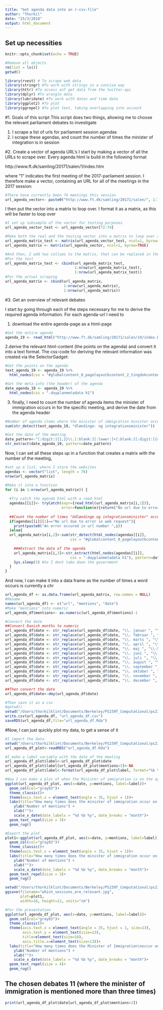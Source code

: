 ```yaml
---
title: "Get agenda data into an r-csv-file"
author: "Thorkil"
date: "25/3/2018"
output: html_document
---
```

## Set up necessities
```r
knitr::opts_chunk$set(echo = TRUE)

#Remove all objects
rm(list = ls()) 
getwd()

library(rvest) # To scrape web data
library(stringr) #To work with strings in a concise way
library(httr) #To access anf get data from the twitter-api
library(dplyr) #To wrangle data
library(lubridate) #To work with dates and time date
library(ggplot2) #To plot
library(ggrepel) #To plot text, taking overlapping into account
```

#1. Goals of this script
This script does two things, allowing me to choose the relevant parliament debates to investigate

1. I scrape a list of urls for parliament session agendas
2. I scrape these agendas, and count the number of times the minister of integration is in session

#2. Create a vector of agenda URL's
I start by making a vector of all the URLs to scrape over. Every agenda html is build in the following format  

http://www.ft.dk/samling/20171/salen/1/index.htm   

where "1" indicates the first meeting of the 2017-parliament session. I therefore make a vector, containing an URL for all of the meetings in the 2017 session:
```r
#There have currently been 74 meetings this session
url_agenda_vector<- paste0("http://www.ft.dk/samling/20171/salen/", 1:76, "/index.htm")
```

I then put the vector into a matrix to loop over. I format it as a matrix, as this will be faster to loop over
```r
#I set up subsample of the vector for testing purposes
url_agenda_vector_test <- url_agenda_vector[72:74]

#Make both the real and the testing vector into a matrix to loop over and add a new collumn
url_agenda_matrix_test <- matrix(url_agenda_vector_test, ncol=1, byrow=TRUE)
url_agenda_matrix <- matrix(url_agenda_vector, ncol=1, byrow=TRUE)

#And then, I add two collums to the matrix, that can be replaced in the loop
#For the test
url_agenda_matrix_test <- cbind(url_agenda_matrix_test,
                                1:nrow(url_agenda_matrix_test),
                                1:nrow(url_agenda_matrix_test))
#For the actual scraping
url_agenda_matrix <- cbind(url_agenda_matrix,
                           1:nrow(url_agenda_matrix),
                           1:nrow(url_agenda_matrix))
```

#3. Get an overview of relevant debates

I start by going through each of the steps necessary for me to derive the required agenda information. For each agenda-url I need to

1. download the entire agenda-page as a html-page
```r
#Get the entire agenda
agenda_19 <- read_html("http://www.ft.dk/samling/20171/salen/19/index.htm")
```

2.derive the relevant html-content (the points on the agenda) and convert it into a text format. The css-code for deriving the relevant information was created via the SelectorGadget:
```r
#Get the points on the agenda
text_agenda_19 <- agenda_19 %>%
  html_nodes(css = "#globalcontent_0_pagelayoutbcontent_2_tingdokcontent2_0_accordionConfigurableSpot span")

#Get the meta-info (the header) of the agenda
date_agenda_19 <- agenda_19 %>%
  html_nodes(css = ".dayplanmetadata h1")
``` 

3. finally, I need to count the number of agenda items the minister of immigration occurs in for the specific meeting, and derive the date from the agenda header
```r
#Number of agenda items where the minister of immigration minister occurs
sum(str_detect(text_agenda_19, "dlændinge- og integrationsminister"))

#Get the date of the meeting
date_pattern<-"[:digit:]{1,2}\\.[:blank:][:lower:]+[:blank:][:digit:]{4}" #1 or 2 digits followed by dot followed by space, then one or more lowercase letters, then a space, and then exactly four digits
str_extract(date_agenda_19, pattern=date_pattern)
```

Now, I can set all these steps up in a function that creates a matrix with the number of the meeting, 
```r
#set up a list, where I store the websites
agendas <- vector("list", length = 76)
nrow(url_agenda_matrix)

#Make it into a function
for (i in 1:nrow(url_agenda_matrix)) {
  
  #Try catch the agenda html with a read html
  agendas[[i]]<- tryCatch(expr={read_html(url_agenda_matrix[i,1])},
                          error=function(e){return("No url due to error in web request")})
  
  ##Count the number of times "Udlændinge og integrationsminister" occurs
  if(agendas[[i]][1]=="No url due to error in web request"){
    print(paste0("An error occured in url number ",i))
  }else{
  url_agenda_matrix[i,2]<-sum(str_detect(html_nodes(agendas[[i]],
                              css = "#globalcontent_0_pagelayoutbcontent_2_tingdokcontent2_0_accordionConfigurableSpot span"), "dlændinge- og integrationsminister")) #The search term "dlændinge- og integrationsminister" captures both §20 and law proposals
    
    ###Extract the date of the agenda
    url_agenda_matrix[i,3]<-str_extract(html_nodes(agendas[[i]],
                              css = ".dayplanmetadata h1"), pattern=date_pattern)
    Sys.sleep(3) #So I dont take down the government
  }
}
```

And now, I can make it into a data frame as the number of times a word occurs is currently a chr
```r
url_agenda_df <- as.data.frame(url_agenda_matrix, row.names = NULL)
#Rename
names(url_agenda_df) <- c("url", "mentions", "date")
#Make "mentions" into numeric
url_agenda_df$mentions<- as.numeric(url_agenda_df$mentions)-1

#Convert the date
##Convert Danish months to numeric
url_agenda_df$date <- str_replace(url_agenda_df$date, "\\. januar ", "\\-1-")
url_agenda_df$date <- str_replace(url_agenda_df$date, "\\. februar ", "\\-2-")
url_agenda_df$date <- str_replace(url_agenda_df$date, "\\. marts ", "\\-3-")
url_agenda_df$date <- str_replace(url_agenda_df$date, "\\. april ", "\\-4-")
url_agenda_df$date <- str_replace(url_agenda_df$date, "\\. maj ", "\\-5-")
url_agenda_df$date <- str_replace(url_agenda_df$date, "\\. juni ", "\\-6-")
url_agenda_df$date <- str_replace(url_agenda_df$date, "\\. juli ", "\\-7-")
url_agenda_df$date <- str_replace(url_agenda_df$date, "\\. august ", "\\-8-")
url_agenda_df$date <- str_replace(url_agenda_df$date, "\\. september ", "\\-9-")
url_agenda_df$date <- str_replace(url_agenda_df$date, "\\. oktober ", "\\-10-")
url_agenda_df$date <- str_replace(url_agenda_df$date, "\\. november ", "\\-11-")
url_agenda_df$date <- str_replace(url_agenda_df$date, "\\. december ", "\\-12-")

##Then convert the date
url_agenda_df$date<-dmy(url_agenda_df$date)

#Then save it as a csv
#getwd()
setwd("/Users/thorkilklint/Documents/Berkeley/PS239T_Computational/ps239T-final-project/Data")
write.csv(url_agenda_df, "url_agenda_df.csv")
saveRDS(url_agenda_df,file="url_agenda_df.Rda")
```

#Now, I can just quickly plot my data, to get a sense of it
```r
#I import the data
setwd("/Users/thorkilklint/Documents/Berkeley/PS239T_Computational/ps239T-final-project/Data")
url_agenda_df_plot<-readRDS("url_agenda_df.Rda")

#I make a label variable with the date of the meeting
url_agenda_df_plot$label<-url_agenda_df_plot$date
url_agenda_df_plot$label[url_agenda_df_plot$mentions<3]<-NA
url_agenda_df_plot$label<-format(url_agenda_df_plot$label, format="%b %d")

#Now I can make a plot of when the Minister of immigration is on the agenda
ggplot(url_agenda_df_plot, aes(x=date, y=mentions, label=label))+
  geom_col(col="gray83")+
  theme_classic()+
  theme(axis.text.x = element_text(angle = 35, hjust = 1))+
  labs(title="How many times does the minister of immigration occur on agenda (2017-18)")+
    ylab("Number of mentions") +
    xlab("")+
    scale_x_date(date_labels = "%d %b %y", date_breaks = "month")+
  geom_text_repel(size = 3)+
  geom_rug()

#Export the plot
plot1<-ggplot(url_agenda_df_plot, aes(x=date, y=mentions, label=label))+
  geom_col(col="gray83")+
  theme_classic()+
  theme(axis.text.x = element_text(angle = 35, hjust = 1))+
  labs(title="How many times does the minister of immigration occur on agenda (2017-18)")+
    ylab("Number of mentions") +
    xlab("")+
    scale_x_date(date_labels = "%d %b %y", date_breaks = "month")+
  geom_text_repel(size = 3)+
  geom_rug()

setwd("/Users/thorkilklint/Documents/Berkeley/PS239T_Computational/ps239T-final-project/Results")
ggsave(filename="which_sessions_are_relevant.jpg", 
       plot=plot1,
       width=18, height=12, units="cm")
```

```r
#For the presentation
ggplot(url_agenda_df_plot, aes(x=date, y=mentions, label=label))+
  geom_col(col="gray83")+
  theme_classic()+
  theme(axis.text.x = element_text(angle = 35, hjust = 1, size=13),
        axis.text.y = element_text(size=13),
        title=element_text(size=18),
        axis.title.x=element_text(size=13))+
  labs(title="How many times does the Minister of Immigration\noccur on agenda (2017-18)")+
    ylab("Number of mentions") +
    xlab("")+
    scale_x_date(date_labels = "%d %b %y", date_breaks = "month")+
  geom_text_repel(size = 4)+
  geom_rug()
```

## The chosen debates 11 (where the minister of immigration is mentioned more than three times)
```r
print(url_agenda_df_plot$date[url_agenda_df_plot$mentions>2])
```